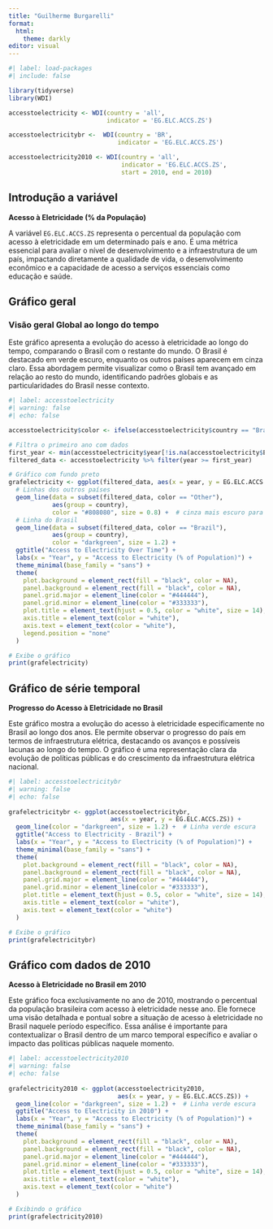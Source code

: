 ---
title: "Guilherme Burgarelli"
format:
  html:
    theme: darkly
editor: visual
---

```{r}
#| label: load-packages
#| include: false

library(tidyverse)
library(WDI)

accesstoelectricity <- WDI(country = 'all',
                           indicator = 'EG.ELC.ACCS.ZS')

accesstoelectricitybr <-  WDI(country = 'BR',
                              indicator = 'EG.ELC.ACCS.ZS')

accesstoelectricity2010 <- WDI(country = 'all',
                               indicator = 'EG.ELC.ACCS.ZS',
                               start = 2010, end = 2010)

```

## Introdução a variável

**Acesso à Eletricidade (% da População)**\

A variável `EG.ELC.ACCS.ZS` representa o percentual da população com acesso à eletricidade em um determinado país e ano. É uma métrica essencial para avaliar o nível de desenvolvimento e a infraestrutura de um país, impactando diretamente a qualidade de vida, o desenvolvimento econômico e a capacidade de acesso a serviços essenciais como educação e saúde.

## Gráfico geral

### Visão geral Global ao longo do tempo

Este gráfico apresenta a evolução do acesso à eletricidade ao longo do tempo, comparando o Brasil com o restante do mundo. O Brasil é destacado em verde escuro, enquanto os outros países aparecem em cinza claro. Essa abordagem permite visualizar como o Brasil tem avançado em relação ao resto do mundo, identificando padrões globais e as particularidades do Brasil nesse contexto.

```{r}
#| label: accesstoelectricity
#| warning: false
#| echo: false

accesstoelectricity$color <- ifelse(accesstoelectricity$country == "Brazil", "Brazil", "Other")

# Filtra o primeiro ano com dados
first_year <- min(accesstoelectricity$year[!is.na(accesstoelectricity$EG.ELC.ACCS.ZS)])
filtered_data <- accesstoelectricity %>% filter(year >= first_year)

# Gráfico com fundo preto
grafelectricity <- ggplot(filtered_data, aes(x = year, y = EG.ELC.ACCS.ZS, group = country)) +
  # Linhas dos outros países
  geom_line(data = subset(filtered_data, color == "Other"),
            aes(group = country),
            color = "#808080", size = 0.8) +  # cinza mais escuro para fundo preto
  # Linha do Brasil
  geom_line(data = subset(filtered_data, color == "Brazil"),
            aes(group = country),
            color = "darkgreen", size = 1.2) +
  ggtitle("Access to Electricity Over Time") +
  labs(x = "Year", y = "Access to Electricity (% of Population)") +
  theme_minimal(base_family = "sans") +
  theme(
    plot.background = element_rect(fill = "black", color = NA),
    panel.background = element_rect(fill = "black", color = NA),
    panel.grid.major = element_line(color = "#444444"),
    panel.grid.minor = element_line(color = "#333333"),
    plot.title = element_text(hjust = 0.5, color = "white", size = 14),
    axis.title = element_text(color = "white"),
    axis.text = element_text(color = "white"),
    legend.position = "none"
  )

# Exibe o gráfico
print(grafelectricity)
```

## Gráfico de série temporal

**Progresso do Acesso à Eletricidade no Brasil**\

Este gráfico mostra a evolução do acesso à eletricidade especificamente no Brasil ao longo dos anos. Ele permite observar o progresso do país em termos de infraestrutura elétrica, destacando os avanços e possíveis lacunas ao longo do tempo. O gráfico é uma representação clara da evolução de políticas públicas e do crescimento da infraestrutura elétrica nacional.

```{r}
#| label: accesstoelectricitybr
#| warning: false 
#| echo: false  
 
grafelectricitybr <- ggplot(accesstoelectricitybr, 
                            aes(x = year, y = EG.ELC.ACCS.ZS)) +
  geom_line(color = "darkgreen", size = 1.2) +  # Linha verde escura
  ggtitle("Access to Electricity - Brazil") +
  labs(x = "Year", y = "Access to Electricity (% of Population)") +
  theme_minimal(base_family = "sans") +
  theme(
    plot.background = element_rect(fill = "black", color = NA),
    panel.background = element_rect(fill = "black", color = NA),
    panel.grid.major = element_line(color = "#444444"),
    panel.grid.minor = element_line(color = "#333333"),
    plot.title = element_text(hjust = 0.5, color = "white", size = 14),
    axis.title = element_text(color = "white"),
    axis.text = element_text(color = "white")
  )

# Exibe o gráfico
print(grafelectricitybr)

```

## Gráfico com dados de 2010

**Acesso à Eletricidade no Brasil em 2010**\

Este gráfico foca exclusivamente no ano de 2010, mostrando o percentual da população brasileira com acesso à eletricidade nesse ano. Ele fornece uma visão detalhada e pontual sobre a situação de acesso à eletricidade no Brasil naquele período específico. Essa análise é importante para contextualizar o Brasil dentro de um marco temporal específico e avaliar o impacto das políticas públicas naquele momento.

```{r}
#| label: accesstoelectricity2010 
#| warning: false  
#| echo: false      
  
grafelectricity2010 <- ggplot(accesstoelectricity2010, 
                              aes(x = year, y = EG.ELC.ACCS.ZS)) +
  geom_line(color = "darkgreen", size = 1.2) +  # Linha verde escura
  ggtitle("Access to Electricity in 2010") +
  labs(x = "Year", y = "Access to Electricity (% of Population)") +
  theme_minimal(base_family = "sans") +
  theme(
    plot.background = element_rect(fill = "black", color = NA),
    panel.background = element_rect(fill = "black", color = NA),
    panel.grid.major = element_line(color = "#444444"),
    panel.grid.minor = element_line(color = "#333333"),
    plot.title = element_text(hjust = 0.5, color = "white", size = 14),
    axis.title = element_text(color = "white"),
    axis.text = element_text(color = "white")
  )

# Exibindo o gráfico
print(grafelectricity2010)
```
